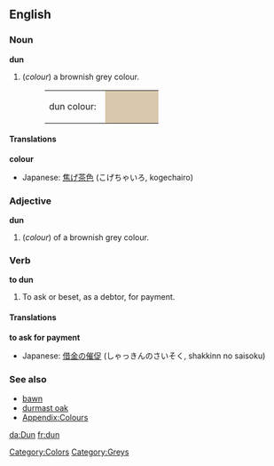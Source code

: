 {{Wikipedia}}
==English==

===Noun===
'''dun'''
#(''colour'') a brownish grey colour.
#:<table><tr><td>dun colour: &nbsp;</td><td bgcolor="#DAC8AE" width="80">&nbsp; </td></tr></table>

====Translations====
'''colour'''
{{top}}
*Japanese: [[焦げ茶色]] (こげちゃいろ, kogechairo)
{{mid}}
{{bottom}}

===Adjective===
'''dun'''
#(''colour'') of a brownish grey colour.

===Verb===
'''to dun'''

#To ask or beset, as a debtor, for payment.

====Translations====
'''to ask for payment'''
{{top}}
{{mid}}
*Japanese: [[借金]]の[[催促]] (しゃっきんのさいそく, shakkinn no saisoku)
{{bottom}}

===See also===
*[[bawn]]
*[[durmast oak]]
*[[Wiktionary_Appendix:Colours|Appendix:Colours]]

[[Category:Colors]]
[[Category:Greys]]

[[da:Dun]]
[[fr:dun]]
